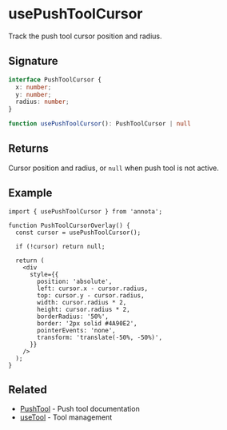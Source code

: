 # usePushToolCursor

Track the push tool cursor position and radius.

## Signature

```typescript
interface PushToolCursor {
  x: number;
  y: number;
  radius: number;
}

function usePushToolCursor(): PushToolCursor | null
```

## Returns

Cursor position and radius, or `null` when push tool is not active.

## Example

```tsx
import { usePushToolCursor } from 'annota';

function PushToolCursorOverlay() {
  const cursor = usePushToolCursor();

  if (!cursor) return null;

  return (
    <div
      style={{
        position: 'absolute',
        left: cursor.x - cursor.radius,
        top: cursor.y - cursor.radius,
        width: cursor.radius * 2,
        height: cursor.radius * 2,
        borderRadius: '50%',
        border: '2px solid #4A90E2',
        pointerEvents: 'none',
        transform: 'translate(-50%, -50%)',
      }}
    />
  );
}
```

## Related

- [PushTool](/docs/guides/tools#pushtool) - Push tool documentation
- [useTool](/api/hooks/use-tool) - Tool management
